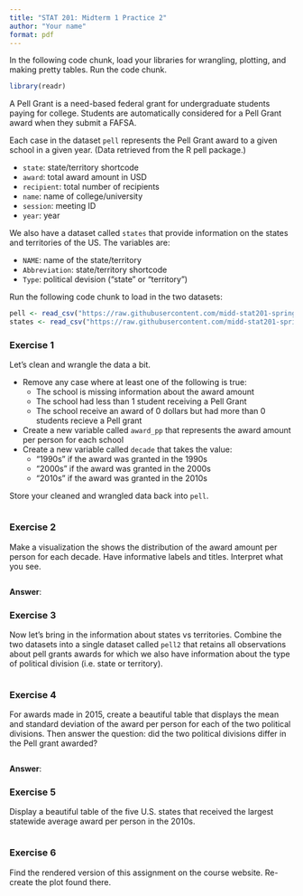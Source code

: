 ```yaml
---
title: "STAT 201: Midterm 1 Practice 2"
author: "Your name"
format: pdf
---
```


In the following code chunk, load your libraries for wrangling, plotting, and making pretty tables. Run the code chunk.

```r
library(readr)
```

A Pell Grant is a need-based federal grant for undergraduate students paying for college. Students are automatically considered for a Pell Grant award when they submit a FAFSA.

Each case in the dataset `pell` represents the Pell Grant award to a given school in a given year. (Data retrieved from the R pell package.)

-   `state`: state/territory shortcode
-   `award`: total award amount in USD
-   `recipient`: total number of recipients
-   `name`: name of college/university
-   `session`: meeting ID
-   `year`: year

We also have a dataset called `states` that provide information on the states and territories of the US. The variables are:

-   `NAME`: name of the state/territory
-   `Abbreviation`: state/territory shortcode
-   `Type`: political devision ("state" or "territory")

Run the following code chunk to load in the two datasets:

```r
pell <- read_csv("https://raw.githubusercontent.com/midd-stat201-spring2025/midd-stat201-spring2025.github.io/refs/heads/main/data/pell.csv", show_col_types = F)
states <- read_csv("https://raw.githubusercontent.com/midd-stat201-spring2025/midd-stat201-spring2025.github.io/refs/heads/main/data/states.csv", show_col_types = F)
```

### Exercise 1

Let's clean and wrangle the data a bit.

-   Remove any case where at least one of the following is true:
    -   The school is missing information about the award amount
    -   The school had less than 1 student receiving a Pell Grant
    -   The school receive an award of 0 dollars but had more than 0 students recieve a Pell grant
-   Create a new variable called `award_pp` that represents the award amount per person for each school
-   Create a new variable called `decade` that takes the value:
    -   "1990s" if the award was granted in the 1990s
    -   "2000s" if the award was granted in the 2000s
    -   "2010s" if the award was granted in the 2010s

Store your cleaned and wrangled data back into `pell`.

```r

```

### Exercise 2

Make a visualization the shows the distribution of the award amount per person for each decade. Have informative labels and titles. Interpret what you see.

```r

```

**Answer**:

### Exercise 3

Now let's bring in the information about states vs territories. Combine the two datasets into a single dataset called `pell2` that retains all observations about pell grants awards for which we also have information about the type of political division (i.e. state or territory).

```r

```

### Exercise 4

For awards made in 2015, create a beautiful table that displays the mean and standard deviation of the award per person for each of the two political divisions. Then answer the question: did the two political divisions differ in the Pell grant awarded?

```r

```

**Answer**:

### Exercise 5

Display a beautiful table of the five U.S. states that received the largest statewide average award per person in the 2010s.

```r

```

### Exercise 6

Find the rendered version of this assignment on the course website. Re-create the plot found there.

```r

```
